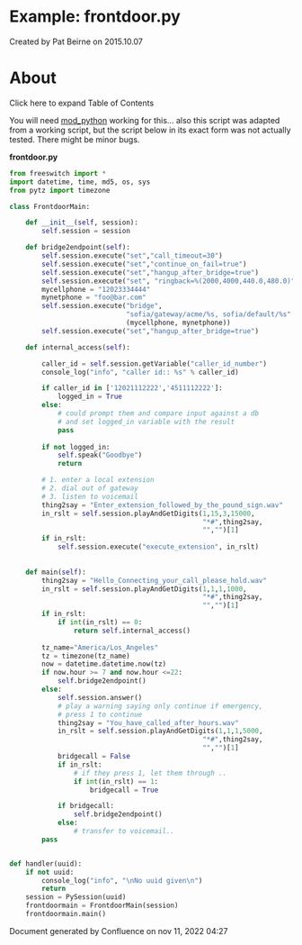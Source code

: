 
# Example: frontdoor.py 

 Created by  Pat Beirne on 2015.10.07

# About

Click here to expand Table of Contents

You will need [mod\_python](https://wiki.freeswitch.org/wiki/Mod%5Fpython "Mod python") working for this... also this script was adapted from a working script, but the script below in its exact form was not actually tested. There might be minor bugs.

**frontdoor.py**

```py
from freeswitch import *
import datetime, time, md5, os, sys
from pytz import timezone

class FrontdoorMain:

    def __init__(self, session):
        self.session = session            

    def bridge2endpoint(self):
        self.session.execute("set","call_timeout=30")
        self.session.execute("set","continue_on_fail=true")
        self.session.execute("set","hangup_after_bridge=true")
        self.session.execute("set", "ringback=%(2000,4000,440.0,480.0)")
        mycellphone = "12023334444"
        mynetphone = "foo@bar.com"
        self.session.execute("bridge",
                             "sofia/gateway/acme/%s, sofia/default/%s" %
                             (mycellphone, mynetphone))
        self.session.execute("set","hangup_after_bridge=true")

    def internal_access(self):

        caller_id = self.session.getVariable("caller_id_number")
        console_log("info", "caller id:: %s" % caller_id)

        if caller_id in ['12021112222','4511112222']:
            logged_in = True
        else:
            # could prompt them and compare input against a db
            # and set logged_in variable with the result
            pass
        
        if not logged_in:
            self.speak("Goodbye")
            return

        # 1. enter a local extension
        # 2. dial out of gateway
        # 3. listen to voicemail
        thing2say = "Enter_extension_followed_by_the_pound_sign.wav"
        in_rslt = self.session.playAndGetDigits(1,15,3,15000,        
                                                "*#",thing2say,
                                                "","")[1]
        if in_rslt:
            self.session.execute("execute_extension", in_rslt)
        
        
    def main(self):
        thing2say = "Hello_Connecting_your_call_please_hold.wav"
        in_rslt = self.session.playAndGetDigits(1,1,1,1000,
                                                "*#",thing2say,
                                                "","")[1]
        if in_rslt:
            if int(in_rslt) == 0:
                return self.internal_access()
                
        tz_name="America/Los_Angeles"
        tz = timezone(tz_name)
        now = datetime.datetime.now(tz)
        if now.hour >= 7 and now.hour <=22:
            self.bridge2endpoint()
        else:
            self.session.answer()
            # play a warning saying only continue if emergency,
            # press 1 to continue
            thing2say = "You_have_called_after_hours.wav"
            in_rslt = self.session.playAndGetDigits(1,1,1,5000,
                                                "*#",thing2say,
                                                "","")[1]
            bridgecall = False
            if in_rslt:
                # if they press 1, let them through ..
                if int(in_rslt) == 1:
                    bridgecall = True

            if bridgecall:
                self.bridge2endpoint()
            else:
                # transfer to voicemail..
		pass


def handler(uuid):
    if not uuid:
        console_log("info", "\nNo uuid given\n")
        return
    session = PySession(uuid)
    frontdoormain = FrontdoorMain(session)
    frontdoormain.main()


```

Document generated by Confluence on nov 11, 2022 04:27
